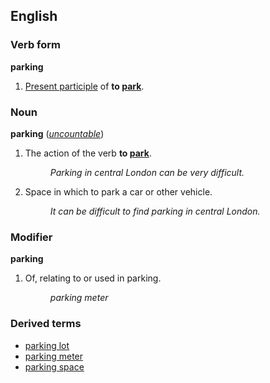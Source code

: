 ==English==
===Verb form===
'''parking'''

#[[Present participle]] of '''to [[park]]'''.

===Noun===
'''parking''' (''[[uncountable]]'')

#The action of the verb '''to [[park]]'''.
#:''Parking in central London can be very difficult.''
#Space in which to park a car or other vehicle.
#:''It can be difficult to find parking in central London.''

===Modifier===
'''parking'''

#Of, relating to or used in parking.
#:''parking meter''

===Derived terms===
*[[parking lot]]
*[[parking meter]]
*[[parking space]]